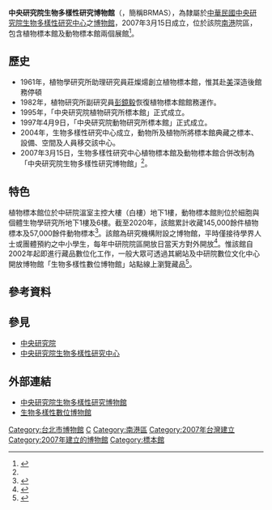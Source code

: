 {{Infobox Museum
 |name          = 中央研究院生物多樣性研究博物館<br>Biodiversity Research Museum, Academia Sinica
 |image         = 
 |imagesize     = 
 |caption       = 
 |map_type      = 
 |map_caption   = 
 |latitude      = 
 |longitude     = 
 |established   = {{Start date and age|2007|3|15|p=yes}} 
 |dissolved     = 
 |location      = {{ROC}}[[台灣|台灣]][[台北市|台北市]][[南港區|南港區]]研究院路二段128號 {{Coord|25.04245824955868|121.61619334851419|display=title,inline}}
 |type          = [[博物館|博物館]]
 |visitors      = 
 |director      = 鍾國芳<ref name=mi>{{cite|url=http://www.biodiv.tw/tw/%E8%A8%AD%E6%96%BD/%E7%94%9F%E7%89%A9%E5%A4%9A%E6%A8%A3%E6%80%A7%E5%8D%9A%E7%89%A9%E9%A4%A8|title=設施 生物多樣性研究博物館|website=中央研究院生物多樣性研究中心|accessdate=2021-01-09|archive-date=2020-11-27|archive-url=https://web.archive.org/web/20201127143249/http://www.biodiv.tw/tw/%E8%A8%AD%E6%96%BD/%E7%94%9F%E7%89%A9%E5%A4%9A%E6%A8%A3%E6%80%A7%E5%8D%9A%E7%89%A9%E9%A4%A8|dead-url=no}}</ref>
 |curator       = 
 |publictransit =[[臺北聯營公車|臺北聯營公車]]<br>212、276、645、306（往舊莊）、小5　中央研究院站
 |website       = [http://museum.biodiv.tw/ 中央研究院生物多樣性研究博物館]
}}
'''中央研究院生物多樣性研究博物館'''（{{lang-en|Biodiversity Research Museum, Academia Sinica}}，簡稱BRMAS），為隸屬於[[中華民國|中華民國]][[中央研究院生物多樣性研究中心|中央研究院生物多樣性研究中心]]之[[博物館|博物館]]，2007年3月15日成立，位於該院[[南港區|南港]]院區，包含植物標本館及動物標本館兩個展館<ref name=mb>{{cite|url=http://museum.biodiv.tw/chi/asizrmintroduce.php|title=中央研究院生物多樣性研究博物館簡介|website=中央研究院生物多樣性研究博物館|publisher=中央研究院生物多樣性研究中心|accessdate=2021-01-09|archive-date=2021-01-11|archive-url=https://web.archive.org/web/20210111151426/http://museum.biodiv.tw/chi/asizrmintroduce.php|dead-url=no}}</ref>。

==歷史==
*1961年，植物學研究所助理研究員莊燦煬創立植物標本館，惟其赴[[美國|美]]深造後館務停頓
*1982年，植物研究所副研究員[[彭鏡毅|彭鏡毅]]恢復植物標本館館務運作。
*1995年，「中央研究院植物研究所標本館」正式成立。
*1997年4月9日，「中央研究院動物研究所標本館」正式成立。
*2004年，生物多樣性研究中心成立，動物所及植物所將標本館典藏之標本、設備、空間及人員移交該中心。
*2007年3月15日，生物多樣性研究中心植物標本館及動物標本館合併改制為「中央研究院生物多樣性研究博物館」<ref name=mb/>。

==特色==
植物標本館位於中研院溫室主控大樓（白樓）地下1樓，動物標本館則位於細胞與個體生物學研究所地下1樓及6樓。截至2020年，該館累計收藏145,000餘件植物標本及57,000餘件動物標本<ref name=asnl200609>{{cite|url=https://newsletter.sinica.edu.tw/%E5%AF%82%E9%9D%9C%E7%9A%84%E7%94%9F%E7%89%A9%E5%A4%A7%E8%A7%80%E5%9C%92%E2%94%80%E2%94%80%E7%94%9F%E7%89%A9%E5%A4%9A%E6%A8%A3%E6%80%A7%E7%A0%94%E7%A9%B6%E5%8D%9A%E7%89%A9%E9%A4%A8/|author=劉韋佐|title=寂靜的生物大觀園──生物多樣性研究博物館|website=中研院訊|publisher=中央研究院|date=2020-06-09|accessdate=2021-01-10|archive-date=2020-10-20|archive-url=https://web.archive.org/web/20201020024754/https://newsletter.sinica.edu.tw/%E5%AF%82%E9%9D%9C%E7%9A%84%E7%94%9F%E7%89%A9%E5%A4%A7%E8%A7%80%E5%9C%92%E2%94%80%E2%94%80%E7%94%9F%E7%89%A9%E5%A4%9A%E6%A8%A3%E6%80%A7%E7%A0%94%E7%A9%B6%E5%8D%9A%E7%89%A9%E9%A4%A8/|dead-url=no}}</ref>。該館為研究機構附設之博物館，平時僅接待學界人士或團體預約之中小學生，每年中研院院區開放日當天方對外開放<ref name=udn111023>{{cite|url=|author=陳幸萱|title=中研院開放參觀 學生甘願排隊|journal=[[聯合報|聯合報]]|date=2011-10-23|accessdate= 2021-01-09}}</ref>。惟該館自2002年起即進行藏品數位化工作，一般大眾可透過其網站及中研院數位文化中心開放博物館「生物多樣性數位博物館」站點線上瀏覽藏品<ref name=oma>{{cite|url=https://brmas.openmuseum.tw/about|author=|title=關於開放博物館 生物多樣性數位博物館|website=生物多樣性數位博物館|publisher=中研院生物多樣性研究中心、中研院數位文化中心|accessdate=2021-01-09|archive-date=2021-01-12|archive-url=https://web.archive.org/web/20210112024204/https://brmas.openmuseum.tw/about|dead-url=no}}</ref>。

==參考資料==
{{references}}

== 參見 ==
*[[中央研究院|中央研究院]]
*[[中央研究院生物多樣性研究中心|中央研究院生物多樣性研究中心]]

== 外部連結 ==
*[http://museum.biodiv.tw/ 中央研究院生物多樣性研究博物館] {{Wayback|url=http://museum.biodiv.tw/ |date=20201113101512 }}
*[https://brmas.openmuseum.tw/ 生物多樣性數位博物館] {{Wayback|url=https://brmas.openmuseum.tw/ |date=20210113205232 }}

{{中央研究院}}
{{台灣博物館}}
[[Category:台北市博物館|Category:台北市博物館]]
[[Category:中央研究院|C]]
[[Category:南港區|Category:南港區]]
[[Category:2007年台灣建立|Category:2007年台灣建立]]
[[Category:2007年建立的博物館|Category:2007年建立的博物館]]
[[Category:標本館|Category:標本館]]